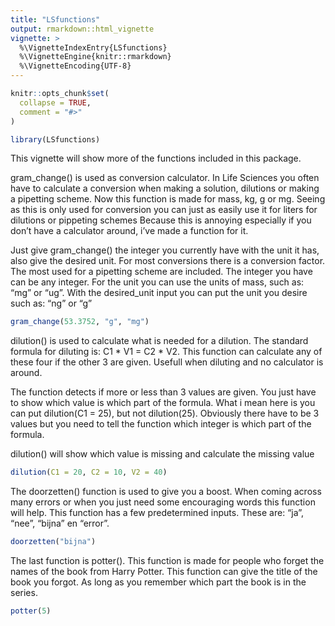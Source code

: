 ```yaml
---
title: "LSfunctions"
output: rmarkdown::html_vignette
vignette: >
  %\VignetteIndexEntry{LSfunctions}
  %\VignetteEngine{knitr::rmarkdown}
  %\VignetteEncoding{UTF-8}
---
```


```r
knitr::opts_chunk$set(
  collapse = TRUE,
  comment = "#>"
)
```

```r
library(LSfunctions)
```

This vignette will show more of the functions included in this package.

gram_change() is used as conversion calculator.
In Life Sciences you often have to calculate a conversion when making a solution, dilutions or making a pipetting scheme.
Now this function is made for mass, kg, g or mg. Seeing as this is only used for conversion you can just as easily use it for liters for dilutions or pippeting schemes
Because this is annoying especially if you don't have a calculator around, i've made a function for it.

Just give gram_change() the integer you currently have with the unit it has, also give the desired unit.
For most conversions there is a conversion factor. The most used for a pipetting scheme are included. The integer you have can be any integer. For the unit you can use the units of mass, such as: "mg" or "ug". With the desired_unit input you can put the unit you desire such as: "ng" or "g"

```r

gram_change(53.3752, "g", "mg")


```
dilution() is used to calculate what is needed for a dilution.
The standard formula for diluting is: C1 * V1 = C2 * V2.
This function can calculate any of these four if the other 3 are given.
Usefull when diluting and no calculator is around.

The function detects if more or less than 3 values are given. You just have to show which value is which part of the formula. What i mean here is you can put dilution(C1 = 25), but not dilution(25). Obviously there have to be 3 values but you need to tell the function which integer is which part of the formula.

dilution() will show which value is missing and calculate the missing value
```r

dilution(C1 = 20, C2 = 10, V2 = 40)

```

The doorzetten() function is used to give you a boost. When coming across many errors or when you just need some encouraging words this function will help.
This function has a few predetermined inputs. These are: "ja", "nee", "bijna" en "error".

```r

doorzetten("bijna")

```
The last function is potter(). This function is made for people who forget the names of the book from Harry Potter. This function can give the title of the book you forgot. As long as you remember which part the book is in the series. 

```r

potter(5)


```











